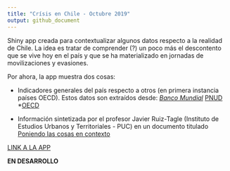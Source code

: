 ---
title: "Crísis en Chile - Octubre 2019"
output: github_document
---

Shiny app creada para contextualizar algunos datos respecto a la realidad de Chile. La idea es tratar de comprender (?) un poco más el descontento que se vive hoy en el país y que se ha materializado en jornadas de movilizaciones y evasiones.

Por ahora, la app muestra dos cosas:

- Indicadores generales del país respecto a otros (en primera instancia países OECD). Estos datos son extraídos desde:
    *[Banco Mundial](https://data.worldbank.org/indicator)
    *[PNUD](http://hdr.undp.org/en/data)
    *[OECD](https://www.oecd.org/tax/tax-policy/base-de-datos-global-de-estadisticas-tributarias.htm)

- Información sintetizada por el profesor Javier Ruiz-Tagle (Instituto de Estudios Urbanos y Territoriales - PUC) en un documento titulado [Poniendo las cosas en contexto](https://twitter.com/CedeusChile/status/1185940968740184071/photo/1)

[LINK A LA APP](https://pabloaguirreh.shinyapps.io/Indicadores2019/)

**EN DESARROLLO**